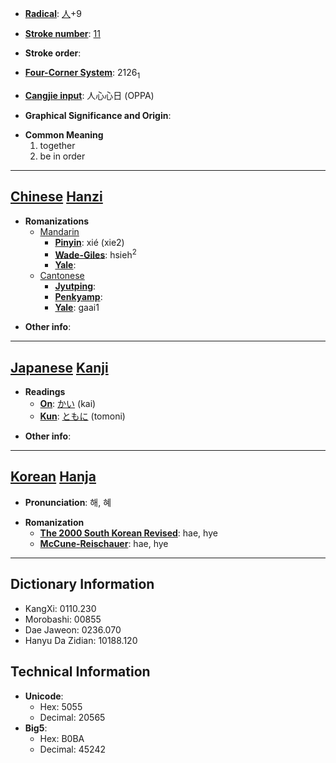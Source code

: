 * '''[[Wiktionary:Chinese radical index| Radical]]''': [[Wiktionary:Chinese radical index 人|人]]+9

* '''[[Wiktionary:Chinese total strokes index|Stroke number]]''': [[Wiktionary:Chinese total strokes index 11|11]]

* '''Stroke order''': 

* '''[[Wiktionary:Chinese four corner index|Four-Corner System]]''': 2126<sub>1</sub>

* '''[[Wiktionary:Chinese Cangjie index|Cangjie input]]''': 人心心日 (OPPA)

* '''Graphical Significance and Origin''': 

* '''Common Meaning'''
*#together
*# be in order


----

== [[Chinese]] [[Hanzi]] ==

* '''Romanizations'''
** [[Mandarin]]
*** '''[[Pinyin]]''': xié (xie2)
*** '''[[Wade-Giles]]''': hsieh<sup>2</sup>
*** '''[[Yale]]''': 
**[[Cantonese]]
***'''[[Jyutping]]''':
***'''[[Penkyamp]]''': 
***'''[[Yale]]''': gaai1

* '''Other info''': 

----

== [[Japanese]] [[Kanji]] ==

* '''Readings'''
** '''[[On]]''': [[かい]] (kai)
** '''[[Kun]]''': [[ともに]] (tomoni)

* '''Other info''':  

----

== [[Korean]] [[Hanja]] ==

* '''Pronunciation''': 해, 혜

* '''Romanization'''
** '''[[The 2000 South Korean Revised Romanization|The 2000 South Korean Revised]]''': hae, hye
** '''[[McCune-Reischauer]]''': hae, hye

----

== Dictionary Information ==

* KangXi: 0110.230
* Morobashi: 00855
* Dae Jaweon: 0236.070
* Hanyu Da Zidian: 10188.120

== Technical Information ==

* '''Unicode''':
** Hex: 5055
** Decimal: 20565
* '''Big5''':
** Hex: B0BA
** Decimal: 45242